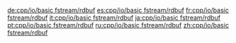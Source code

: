 {{include page|cpp/io/basic_fstream/rdbuf|basic_fstream}}

[[de:cpp/io/basic fstream/rdbuf]]
[[es:cpp/io/basic fstream/rdbuf]]
[[fr:cpp/io/basic fstream/rdbuf]]
[[it:cpp/io/basic fstream/rdbuf]]
[[ja:cpp/io/basic fstream/rdbuf]]
[[pt:cpp/io/basic fstream/rdbuf]]
[[ru:cpp/io/basic fstream/rdbuf]]
[[zh:cpp/io/basic fstream/rdbuf]]